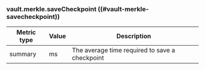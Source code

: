 ### vault.merkle.saveCheckpoint ((#vault-merkle-savecheckpoint))

Metric type | Value | Description
----------- | ----- | -----------
summary     | ms    | The average time required to save a checkpoint